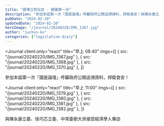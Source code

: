 ```yaml
---
title: "寶博立院日誌 - 開議第一天"
description: "參加本屆第一次「國是論壇」呼籲政府公開追溯資料，捍衛食安！與陳永康立委、徐巧芯立委、中常委劉大貝接受經濟學人專訪"
pubDate: "2024-02-20"
updatedDate: "2024-02-20"
heroImage: "/journal/20240220/IMG_1367.jpg"
author: "juchun-ko"
categories: ["legislative-diary"]
---
```



<Journal
  client:only="react"
  title="早上 08:40"
  imgs={[
    { src: "/journal/20240220/IMG_1367.jpg" },
    { src: "/journal/20240220/IMG_1368.jpg" },
    { src: "/journal/20240220/IMG_1370.jpg" },
  ]}
>
  參加本屆第一次「國是論壇」呼籲政府公開追溯資料，捍衛食安！
</Journal>

<Journal
  client:only="react"
  title="早上 11:00"
  imgs={[
    { src: "/journal/20240220/IMG_1379.jpg" },
    { src: "/journal/20240220/IMG_1380.jpg" },
    { src: "/journal/20240220/IMG_1381.jpg" },
    { src: "/journal/20240220/IMG_1382.jpg" },
  ]}
>
  與陳永康立委、徐巧芯立委、中常委劉大貝接受經濟學人專訪
</Journal>
